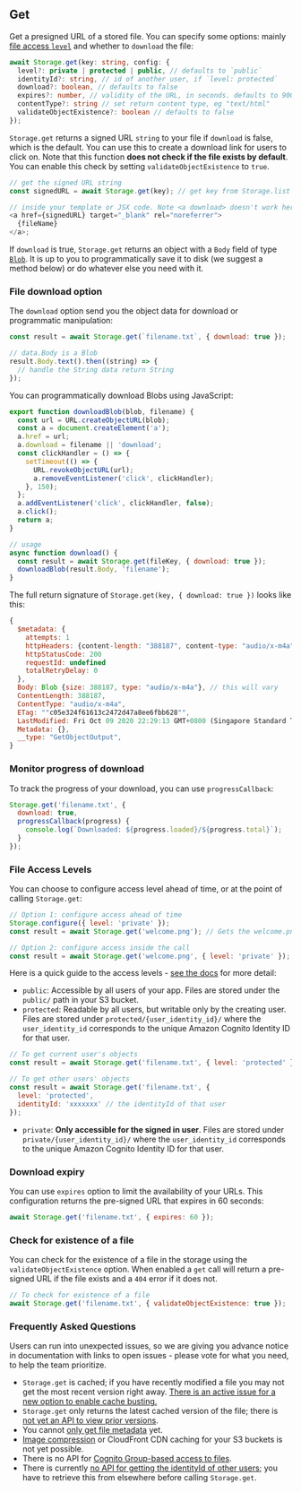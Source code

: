 ## Get

Get a presigned URL of a stored file. You can specify some options: mainly [file access `level`](https://docs.amplify.aws/lib/storage/configureaccess/q/platform/js) and whether to `download` the file:

```typescript
await Storage.get(key: string, config: {
  level?: private | protected | public, // defaults to `public`
  identityId?: string, // id of another user, if `level: protected`
  download?: boolean, // defaults to false
  expires?: number, // validity of the URL, in seconds. defaults to 900 (15 minutes)
  contentType?: string // set return content type, eg "text/html"
  validateObjectExistence?: boolean // defaults to false
});
```

`Storage.get` returns a signed URL `string` to your file if `download` is false, which is the default. You can use this to create a download link for users to click on. Note that this function **does not check if the file exists by default**. You can enable this check by setting `validateObjectExistence` to `true`.

```js
// get the signed URL string
const signedURL = await Storage.get(key); // get key from Storage.list

// inside your template or JSX code. Note <a download> doesn't work here because it is not same origin
<a href={signedURL} target="_blank" rel="noreferrer">
  {fileName}
</a>;
```

If `download` is true, `Storage.get` returns an object with a `Body` field of type [`Blob`](https://developer.mozilla.org/en-US/docs/Web/API/Blob). It is up to you to programmatically save it to disk (we suggest a method below) or do whatever else you need with it.

### File download option

The `download` option send you the object data for download or programmatic manipulation:

```javascript
const result = await Storage.get(`filename.txt`, { download: true });

// data.Body is a Blob
result.Body.text().then((string) => {
  // handle the String data return String
});
```

You can programmatically download Blobs using JavaScript:

```js
export function downloadBlob(blob, filename) {
  const url = URL.createObjectURL(blob);
  const a = document.createElement('a');
  a.href = url;
  a.download = filename || 'download';
  const clickHandler = () => {
    setTimeout(() => {
      URL.revokeObjectURL(url);
      a.removeEventListener('click', clickHandler);
    }, 150);
  };
  a.addEventListener('click', clickHandler, false);
  a.click();
  return a;
}

// usage
async function download() {
  const result = await Storage.get(fileKey, { download: true });
  downloadBlob(result.Body, 'filename');
}
```

The full return signature of `Storage.get(key, { download: true })` looks like this:

```js
{
  $metadata: {
    attempts: 1
    httpHeaders: {content-length: "388187", content-type: "audio/x-m4a", last-modified: "Fri, 09 Oct 2020 14:29:13 GMT", x-amz-id-2: "/rRqsX/c2h5V00tYMtDY994wEenyPm0SDw1lyWyncWepyg+T6YJJSjLHKIsz0dxMI3kN5KjA6GQ=", …}
    httpStatusCode: 200
    requestId: undefined
    totalRetryDelay: 0
  },
  Body: Blob {size: 388187, type: "audio/x-m4a"}, // this will vary
  ContentLength: 388187,
  ContentType: "audio/x-m4a",
  ETag: ""c05e324f61613c2472d47a8ee6fbb628"",
  LastModified: Fri Oct 09 2020 22:29:13 GMT+0800 (Singapore Standard Time) {},
  Metadata: {},
  __type: "GetObjectOutput",
}
```

### Monitor progress of download

To track the progress of your download, you can use `progressCallback`:

```javascript
Storage.get('filename.txt', {
  download: true,
  progressCallback(progress) {
    console.log(`Downloaded: ${progress.loaded}/${progress.total}`);
  }
});
```

### File Access Levels

You can choose to configure access level ahead of time, or at the point of calling `Storage.get`:

```javascript
// Option 1: configure access ahead of time
Storage.configure({ level: 'private' });
const result = await Storage.get('welcome.png'); // Gets the welcome.png belonging to current user

// Option 2: configure access inside the call
const result = await Storage.get('welcome.png', { level: 'private' }); // same effect
```

Here is a quick guide to the access levels - [see the docs](https://docs.amplify.aws/lib/storage/configureaccess/q/platform/js) for more detail:

- `public`: Accessible by all users of your app. Files are stored under the `public/` path in your S3 bucket.
- `protected`: Readable by all users, but writable only by the creating user. Files are stored under `protected/{user_identity_id}/` where the `user_identity_id` corresponds to the unique Amazon Cognito Identity ID for that user.

```javascript
// To get current user's objects
const result = await Storage.get('filename.txt', { level: 'protected' });

// To get other users' objects
const result = await Storage.get('filename.txt', {
  level: 'protected',
  identityId: 'xxxxxxx' // the identityId of that user
});
```

- `private`: **Only accessible for the signed in user**. Files are stored under `private/{user_identity_id}/` where the `user_identity_id` corresponds to the unique Amazon Cognito Identity ID for that user.

### Download expiry

You can use `expires` option to limit the availability of your URLs. This configuration returns the pre-signed URL that expires in 60 seconds:

```javascript
await Storage.get('filename.txt', { expires: 60 });
```

### Check for existence of a file

You can check for the existence of a file in the storage using the `validateObjectExistence` option. When enabled a `get` call will return a pre-signed URL if the file exists and a `404` error if it does not.

```javascript
// To check for existence of a file
await Storage.get('filename.txt', { validateObjectExistence: true });
```

### Frequently Asked Questions

Users can run into unexpected issues, so we are giving you advance notice in documentation with links to open issues - please vote for what you need, to help the team prioritize.

- `Storage.get` is cached; if you have recently modified a file you may not get the most recent version right away. [There is an active issue for a new option to enable cache busting.](https://github.com/aws-amplify/amplify-js/issues/6413)
- `Storage.get` only returns the latest cached version of the file; there is [not yet an API to view prior versions](https://github.com/aws-amplify/amplify-js/issues/2131).
- You cannot [only get file metadata](https://github.com/aws-amplify/amplify-js/issues/6157) yet.
- [Image compression](https://github.com/aws-amplify/amplify-js/issues/6081) or CloudFront CDN caching for your S3 buckets is not yet possible.
- There is no API for [Cognito Group-based access to files](https://github.com/aws-amplify/amplify-js/issues/3388).
- There is currently [no API for getting the identityId of other users](https://github.com/aws-amplify/amplify-js/issues/5177); you have to retrieve this from elsewhere before calling `Storage.get`.
